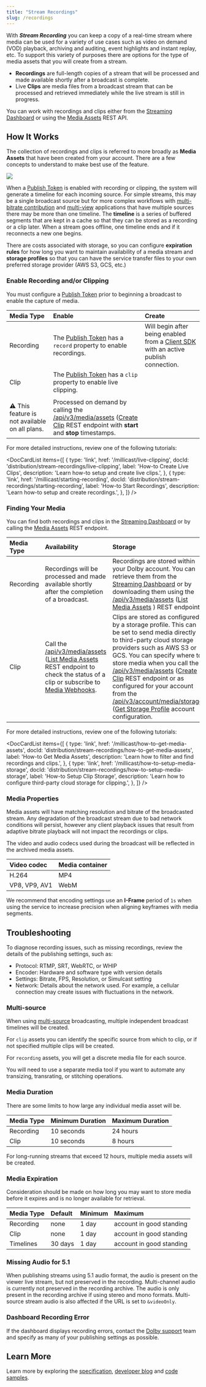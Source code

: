 ```yaml
---
title: "Stream Recordings"
slug: /recordings
---
```



With **_Stream Recording_** you can keep a copy of a real-time stream where media can be used for a variety of use cases such as video on demand (VOD) playback, archiving and auditing, event highlights and instant replay, etc. To support this variety of purposes there are options for the type of media assets that you will create from a stream.

- **Recordings** are full-length copies of a stream that will be processed and made available shortly after a broadcast is complete.
- Live **Clips** are media files from a broadcast stream that can be processed and retrieved immediately while the live stream is still in progress.

You can work with recordings and clips either from the [Streaming Dashboard](/millicast/streaming-dashboard/index.md) or using the [Media Assets](/millicast/api/media-assets-list-media-assets.api.mdx) REST API.

## How It Works

The collection of recordings and clips is referred to more broadly as **Media Assets** that have been created from your account. There are a few concepts to understand to make best use of the feature.


![](../../assets/img/8b5cccab48739f346b2bcd4b9fc3a48f827fb09924f0cb921f1f1825-media-assets-overview.png)



When a [Publish Token](/millicast/streaming-dashboard/managing-your-tokens.md) is enabled with recording or clipping, the system will generate a timeline for each incoming source. For simple streams, this may be a single broadcast source but for more complex workflows with [multi-bitrate contribution](/millicast/broadcast/multi-source-broadcasting.mdx) and [multi-view](/millicast/playback/multiview.md) applications that have multiple sources there may be more than one timeline. The **timeline** is a series of buffered segments that are kept in a cache so that they can be stored as a recording or a clip later. When a stream goes offline, one timeline ends and if it reconnects a new one begins.

There are costs associated with storage, so you can configure **expiration rules** for how long you want to maintain availability of a media stream and **storage profiles** so that you can have the service transfer files to your own preferred storage provider (AWS S3, GCS, etc.)


<CalloutStorageSurcharge />

### Enable Recording and/or Clipping

You must configure a [Publish Token](/millicast/streaming-dashboard/managing-your-tokens.md) prior to beginning a broadcast to enable the capture of media.

| Media Type                                     | Enable                                                                                                                                                                                                                               | Create                                                                                                                 |
| :--------------------------------------------- | :----------------------------------------------------------------------------------------------------------------------------------------------------------------------------------------------------------------------------------- | :--------------------------------------------------------------------------------------------------------------------- |
| Recording                                      | The [Publish Token](/millicast/streaming-dashboard/managing-your-tokens.md) has a `record` property to enable recordings.                                                                                                            | Will begin after being enabled from a [Client SDK](/millicast/client-sdks/index.mdx) with an active publish connection. |
| Clip                                           | The [Publish Token](/millicast/streaming-dashboard/managing-your-tokens.md) has a `clip` property to enable live clipping.                                                                                                           |
|                                                |
| ⚠️ This feature is not available on all plans. | Processed on demand by calling the [/api/v3/media/assets](/millicast/api/media-assets-list-media-assets.api.mdx) ([Create Clip](/millicast/api/record-files-create-record-clip) REST endpoint with **start** and **stop** timestamps. |

For more detailed instructions, review one of the following tutorials:

<DocCardList
  items={[
    {
      type: 'link',
      href: '/millicast/live-clipping',
      docId: 'distribution/stream-recordings/live-clipping',
      label: 'How-to Create Live Clips',
      description: 'Learn how-to setup and create live clips.',
    },
    {
      type: 'link',
      href: '/millicast/starting-recording',
      docId: 'distribution/stream-recordings/starting-recording',
      label: 'How-to Start Recordings',
      description: 'Learn how-to setup and create recordings.',
    },
  ]}
/>

### Finding Your Media

You can find both recordings and clips in the [Streaming Dashboard](/millicast/streaming-dashboard/index.md) or by calling the [Media Assets](/millicast/api/media-assets-list-media-assets.api.mdx) REST endpoint.

| Media Type | Availability                                                                                                                                                                                                                                                                   | Storage                                                                                                                                                                                                                                                                                                                                                                                                                                                                                                                                                                                               |
| :--------- | :----------------------------------------------------------------------------------------------------------------------------------------------------------------------------------------------------------------------------------------------------------------------------- | :---------------------------------------------------------------------------------------------------------------------------------------------------------------------------------------------------------------------------------------------------------------------------------------------------------------------------------------------------------------------------------------------------------------------------------------------------------------------------------------------------------------------------------------------------------------------------------------------------- |
| Recording  | Recordings will be processed and made available shortly after the completion of a broadcast.                                                                                                                                                                                   | Recordings are stored within your Dolby account. You can retrieve them from the [Streaming Dashboard](/millicast/streaming-dashboard/index.md) or by downloading them using the [/api/v3/media/assets](/millicast/api/media-assets-list-media-assets.api.mdx) ([List Media Assets](/millicast/api/media-assets-list-media-assets.api.mdx) ) REST endpoint.                                                                                                                                                                                                                                                      |
| Clip       | Call the [/api/v3/media/assets](/millicast/api/media-assets-list-media-assets.api.mdx) ([List Media Assets](/millicast/api/media-assets-list-media-assets) REST endpoint to check the status of a clip or subscribe to [Media Webhooks](/millicast/webhooks/media-webhooks.md). | Clips are stored as configured by a storage profile. This can be set to send media directly to third-party cloud storage providers such as AWS S3 or GCS. You can specify where to store media when you call the [/api/v3/media/assets](/millicast/api/media-assets-list-media-assets.api.mdx) ([Create Clip](/millicast/api/record-files-create-record-clip) REST endpoint or as configured for your account from the [/api/v3/account/media/storage](/millicast/api/account-create-storage-profile.api.mdx) ([Get Storage Profile](/millicast/api/account-get-storage-profile) account configuration. |

For more detailed instructions, review one of the following tutorials:

<DocCardList
  items={[
    {
      type: 'link',
      href: '/millicast/how-to-get-media-assets',
      docId: 'distribution/stream-recordings/how-to-get-media-assets',
      label: 'How-to Get Media Assets',
      description: 'Learn how to filter and find recordings and clips.',
    },
    {
      type: 'link',
      href: '/millicast/how-to-setup-media-storage',
      docId: 'distribution/stream-recordings/how-to-setup-media-storage',
      label: 'How-to Setup Clip Storage',
      description: 'Learn how to configure third-party cloud storage for clipping.',
    },
  ]}
/>

### Media Properties

Media assets will have matching resolution and bitrate of the broadcasted stream. Any degradation of the broadcast stream due to bad network conditions will persist, however any client playback issues that result from adaptive bitrate playback will not impact the recordings or clips.

The video and audio codecs used during the broadcast will be reflected in the archived media assets.

| Video codec   | Media container |
| :------------ | :-------------- |
| H.264         | MP4             |
| VP8, VP9, AV1 | WebM            |

We recommend that encoding settings use an **I-Frame** period of `1s` when using the service to increase precision when aligning keyframes with media segments.

## Troubleshooting

To diagnose recording issues, such as missing recordings, review the details of the publishing settings, such as:

- Protocol: RTMP, SRT, WebRTC, or WHIP
- Encoder: Hardware and software type with version details
- Settings: Bitrate, FPS, Resolution, or Simulcast setting
- Network: Details about the network used. For example, a cellular connection may create issues with fluctuations in the network.

### Multi-source

When using [multi-source](/millicast/broadcast/multi-source-broadcasting.mdx) broadcasting, multiple independent broadcast timelines will be created.

For `clip` assets you can identify the specific source from which to clip, or if not specified multiple clips will be created.

For `recording` assets, you will get a discrete media file for each source.

You will need to use a separate media tool if you want to automate any transizing, transrating, or stitching operations.

### Media Duration

There are some limits to how large any individual media asset will be.

| Media Type | Minimum Duration | Maximum Duration |
| :--------- | :--------------- | :--------------- |
| Recording  | 10 seconds       | 24 hours         |
| Clip       | 10 seconds       | 8 hours          |

For long-running streams that exceed 12 hours, multiple media assets will be created.

### Media Expiration

Consideration should be made on how long you may want to store media before it expires and is no longer available for retrieval.

| Media Type | Default | Minimum | Maximum                  |
| :--------- | :------ | :------ | :----------------------- |
| Recording  | none    | 1 day   | account in good standing |
| Clip       | none    | 1 day   | account in good standing |
| Timelines  | 30 days | 1 day   | account in good standing |

### Missing Audio for 5.1

When publishing streams using 5.1 audio format, the audio is present on the viewer live stream, but not preserved in the recording. Multi-channel audio is currently not preserved in the recording archive. The audio is only present in the recording archive if using stereo and mono formats. Multi-source stream audio is also affected if the URL is set to `&videoOnly`.

### Dashboard Recording Error

If the dashboard displays recording errors, contact the [Dolby support](http://support.dolby.io) team and specify as many of your publishing settings as possible.

## Learn More

Learn more by exploring the [specification](/millicast/api/media-assets-list-media-assets.api.mdx), [developer blog](https://dolby.io/blog/tag/distribution/) and [code samples](https://github.com/orgs/dolbyio-samples/repositories?q=distribution).
